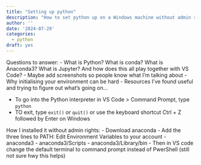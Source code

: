 ```yaml
---
title: "Setting up python"
description: "How to set python up on a Windows machine without admin rights, conda and anaconda, using VS Code to run python."
author: ''
date: '2024-07-29'
categories: 
  - python
draft: yes
---
```


Questions to answer:
- What is Python? What is conda? What is Anaconda3? What is Jupyter? And how does this all play together with VS Code?
- Maybe add screenshots so people know what I'm talking about
- Why initialising your environment can be hard
- Resources I've found useful and trying to figure out what's going on...

- To go into the Python interpreter in VS Code > Command Prompt, type `python`
- TO exit, type `exit()` or `quit()` or use the keyboard shortcut Ctrl + Z followed by Enter on Windows

How I installed it without admin rights:
- Download anaconda
- Add the three lines to PATH: Edit Environment Variables to your account
	- anaconda3
	- anaconda3/Scripts
	- anaconda3/Library/bin
- Then in VS code change the default terminal to command prompt instead of PwerShell (still not sure hwy this helps)